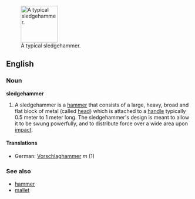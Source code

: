 [[Image:Sledgehammer.jpg|right|thumb|100px|A typical sledgehammer.]]
==English==
===Noun===
'''sledgehammer'''
#A sledgehammer is a [[hammer]] that consists of a large, heavy, broad and flat block of metal (called [[head]]) which is attached to a [[handle]] typically 0.5 meter to 1 meter long. The sledgehammer's design is meant to allow it to be swung powerfully, and to distribute force over a wide area upon [[impact]].
====Translations====
*German: [[Vorschlaghammer]] ''m'' (1)


===See also===
*[[hammer]]
*[[mallet]]

{{Wikipedia}}